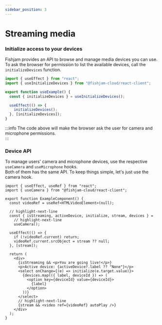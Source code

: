 ```yaml
---
sidebar_position: 3
---
```


# Streaming media

### Initialize access to your devices

Fishjam provides an API to browse and manage media devices you can use.  
To ask the browser for permission to list the available devices, call the `initializeDevices` function.

```ts
import { useEffect } from "react";
import { useInitializeDevices } from "@fishjam-cloud/react-client";

export function useExample() {
  const { initializeDevices } = useInitializeDevices();

  useEffect(() => {
    initializeDevices();
  }, [initializeDevices]);
}
```

:::info
The code above will make the browser ask the user for camera and microphone permissions.  
:::

### Device API

To manage users' camera and microphone devices, use the respective `useCamera` and `useMicrophone` hooks.  
Both of them has the same API. To keep things simple, let's just use the camera hook.

```tsx
import { useEffect, useRef } from "react";
import { useCamera } from "@fishjam-cloud/react-client";

export function ExampleComponent() {
  const videoRef = useRef<HTMLVideoElement>(null);

  // highlight-next-line
  const { isStreaming, activeDevice, initialize, stream, devices } =
    // highlight-next-line
    useCamera();

  useEffect(() => {
    if (!videoRef.current) return;
    videoRef.current.srcObject = stream ?? null;
  }, [stream]);

  return (
    <div>
      {isStreaming && <p>You are going live!</p>}
      <p>Active device: {activeDevice?.label ?? "None"}</p>
      <select onChange={(e) => initialize(e.target.value)}>
        {devices.map(({ label, deviceId }) => (
          <option key={deviceId} value={deviceId}>
            {label}
          </option>
        ))}
      </select>
      // highlight-next-line
      {stream && <video ref={videoRef} autoPlay />}
    </div>
  );
}
```
